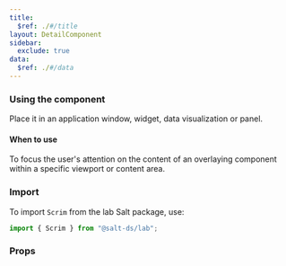 ```yaml
---
title:
  $ref: ./#/title
layout: DetailComponent
sidebar:
  exclude: true
data:
  $ref: ./#/data
---
```


### Using the component

Place it in an application window, widget, data visualization or panel.

#### When to use

To focus the user's attention on the content of an overlaying component within a specific viewport or content area.

### Import

To import `Scrim` from the lab Salt package, use:

```js
import { Scrim } from "@salt-ds/lab";
```

### Props

<PropsTable packageName="lab" componentName="Scrim" />
